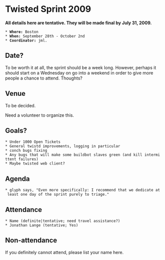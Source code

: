 = Twisted Sprint 2009 =

'''All details here are tentative. They will be made final by July 31, 2009.'''

 * '''Where:''' Boston
 * '''When:''' September 28th - October 2nd
 * '''Coordinator:''' jml.

== Date? ==

To be worth it at all, the sprint should be a week long. However, perhaps it should start on a Wednesday on go into a weekend in order to give more people a chance to attend. Thoughts?

== Venue ==

To be decided.

Need a volunteer to organize this.

== Goals? ==

 * Under 1000 Open Tickets
 * General twistd improvements, logging in particular
 * conch bugs fixing
 * Any bugs that will make some buildbot slaves green (and kill intermittent failures)
 * Maybe twisted web client?

== Agenda ==

 * glyph says, "Even more specifically: I recommend that we dedicate at least one day of the sprint purely to triage."

== Attendance ==

 * Name (definite|tentative; need travel assistance?)
 * Jonathan Lange (tentative; Yes)

== Non-attendance ==

If you definitely cannot attend, please list your name here.

